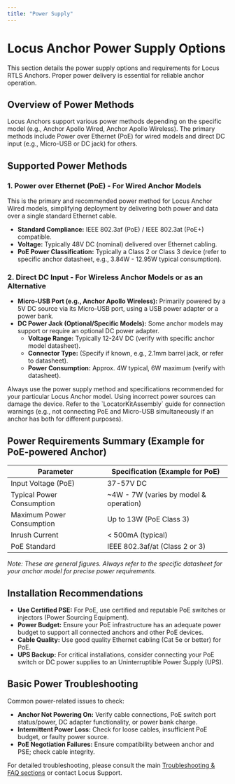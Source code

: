 ```yaml
---
title: "Power Supply"
---
```


# Locus Anchor Power Supply Options

This section details the power supply options and requirements for Locus RTLS Anchors. Proper power delivery is essential for reliable anchor operation.

## Overview of Power Methods

Locus Anchors support various power methods depending on the specific model (e.g., Anchor Apollo Wired, Anchor Apollo Wireless). The primary methods include Power over Ethernet (PoE) for wired models and direct DC input (e.g., Micro-USB or DC jack) for others.

## Supported Power Methods

### 1. Power over Ethernet (PoE) - For Wired Anchor Models

This is the primary and recommended power method for Locus Anchor Wired models, simplifying deployment by delivering both power and data over a single standard Ethernet cable.

- **Standard Compliance:** IEEE 802.3af (PoE) / IEEE 802.3at (PoE+) compatible.
- **Voltage:** Typically 48V DC (nominal) delivered over Ethernet cabling.
- **PoE Power Classification:** Typically a Class 2 or Class 3 device (refer to specific anchor datasheet, e.g., 3.84W - 12.95W typical consumption).

### 2. Direct DC Input - For Wireless Anchor Models or as an Alternative

- **Micro-USB Port (e.g., Anchor Apollo Wireless):** Primarily powered by a 5V DC source via its Micro-USB port, using a USB power adapter or a power bank.
- **DC Power Jack (Optional/Specific Models):** Some anchor models may support or require an optional DC power adapter.
    - **Voltage Range:** Typically 12-24V DC (verify with specific anchor model datasheet).
    - **Connector Type:** (Specify if known, e.g., 2.1mm barrel jack, or refer to datasheet).
    - **Power Consumption:** Approx. 4W typical, 6W maximum (verify with datasheet).

<Callout type="warning">
  Always use the power supply method and specifications recommended for your particular Locus Anchor model. Using incorrect power sources can damage the device. Refer to the `LocatorKitAssembly` guide for connection warnings (e.g., not connecting PoE and Micro-USB simultaneously if an anchor has both for different purposes).
</Callout>

## Power Requirements Summary (Example for PoE-powered Anchor)

| Parameter                 | Specification (Example for PoE)        |
|---------------------------|----------------------------------------|
| Input Voltage (PoE)       | 37-57V DC                              |
| Typical Power Consumption | ~4W - 7W (varies by model & operation) |
| Maximum Power Consumption | Up to 13W (PoE Class 3)                |
| Inrush Current            | < 500mA (typical)                      |
| PoE Standard              | IEEE 802.3af/at (Class 2 or 3)       |

*Note: These are general figures. Always refer to the specific datasheet for your anchor model for precise power requirements.*

## Installation Recommendations

- **Use Certified PSE:** For PoE, use certified and reputable PoE switches or injectors (Power Sourcing Equipment).
- **Power Budget:** Ensure your PoE infrastructure has an adequate power budget to support all connected anchors and other PoE devices.
- **Cable Quality:** Use good quality Ethernet cabling (Cat 5e or better) for PoE.
- **UPS Backup:** For critical installations, consider connecting your PoE switch or DC power supplies to an Uninterruptible Power Supply (UPS).

## Basic Power Troubleshooting

Common power-related issues to check:

- **Anchor Not Powering On:** Verify cable connections, PoE switch port status/power, DC adapter functionality, or power bank charge.
- **Intermittent Power Loss:** Check for loose cables, insufficient PoE budget, or faulty power source.
- **PoE Negotiation Failures:** Ensure compatibility between anchor and PSE; check cable integrity.

For detailed troubleshooting, please consult the main [Troubleshooting & FAQ sections](./Troubleshooting_&_FAQ) or contact Locus Support.
